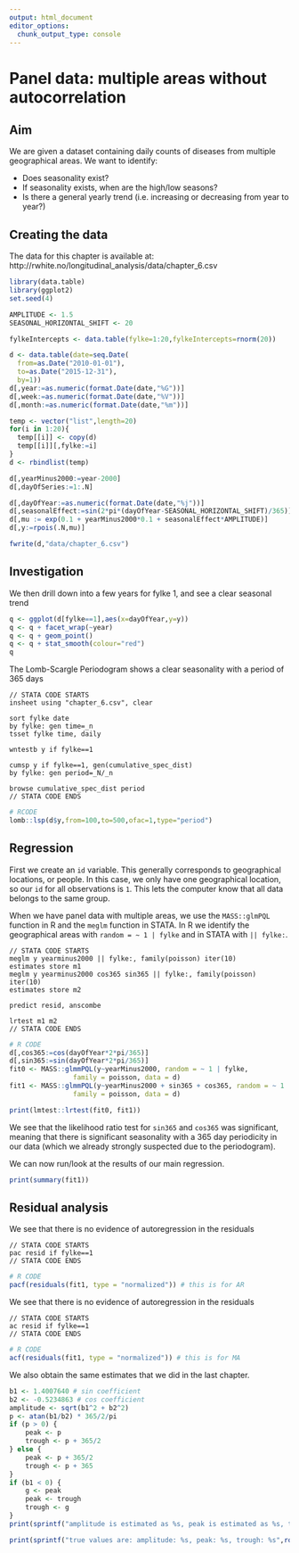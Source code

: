 ```yaml
---
output: html_document
editor_options: 
  chunk_output_type: console
---
```


# Panel data: multiple areas without autocorrelation

## Aim

We are given a dataset containing daily counts of diseases from multiple geographical areas. We want to identify:

- Does seasonality exist?
- If seasonality exists, when are the high/low seasons?
- Is there a general yearly trend (i.e. increasing or decreasing from year to year?)

\newpage

## Creating the data

The data for this chapter is available at: http://rwhite.no/longitudinal_analysis/data/chapter_6.csv

```r
library(data.table)
library(ggplot2)
set.seed(4)

AMPLITUDE <- 1.5
SEASONAL_HORIZONTAL_SHIFT <- 20

fylkeIntercepts <- data.table(fylke=1:20,fylkeIntercepts=rnorm(20))

d <- data.table(date=seq.Date(
  from=as.Date("2010-01-01"),
  to=as.Date("2015-12-31"),
  by=1))
d[,year:=as.numeric(format.Date(date,"%G"))]
d[,week:=as.numeric(format.Date(date,"%V"))]
d[,month:=as.numeric(format.Date(date,"%m"))]

temp <- vector("list",length=20)
for(i in 1:20){
  temp[[i]] <- copy(d)
  temp[[i]][,fylke:=i]
}
d <- rbindlist(temp)

d[,yearMinus2000:=year-2000]
d[,dayOfSeries:=1:.N]

d[,dayOfYear:=as.numeric(format.Date(date,"%j"))]
d[,seasonalEffect:=sin(2*pi*(dayOfYear-SEASONAL_HORIZONTAL_SHIFT)/365)]
d[,mu := exp(0.1 + yearMinus2000*0.1 + seasonalEffect*AMPLITUDE)]
d[,y:=rpois(.N,mu)]

fwrite(d,"data/chapter_6.csv")
```

\newpage

## Investigation
We then drill down into a few years for fylke 1, and see a clear seasonal trend
```r
q <- ggplot(d[fylke==1],aes(x=dayOfYear,y=y))
q <- q + facet_wrap(~year)
q <- q + geom_point()
q <- q + stat_smooth(colour="red")
q
```

\newpage

The Lomb-Scargle Periodogram shows a clear seasonality with a period of 365 days

```{}
// STATA CODE STARTS
insheet using "chapter_6.csv", clear

sort fylke date
by fylke: gen time=_n
tsset fylke time, daily

wntestb y if fylke==1

cumsp y if fylke==1, gen(cumulative_spec_dist)
by fylke: gen period=_N/_n

browse cumulative_spec_dist period
// STATA CODE ENDS
```

```r
# RCODE
lomb::lsp(d$y,from=100,to=500,ofac=1,type="period")
```

\newpage

## Regression

First we create an `id` variable. This generally corresponds to geographical locations, or people. In this case, we only have one geographical location, so our `id` for all observations is `1`. This lets the computer know that all data belongs to the same group.

When we have panel data with multiple areas, we use the `MASS::glmPQL` function in R and the `meglm` function in STATA. In R we identify the geographical areas with `random = ~ 1 | fylke` and in STATA with `|| fylke:`.
```{}
// STATA CODE STARTS
meglm y yearminus2000 || fylke:, family(poisson) iter(10)
estimates store m1
meglm y yearminus2000 cos365 sin365 || fylke:, family(poisson) iter(10)
estimates store m2

predict resid, anscombe

lrtest m1 m2
// STATA CODE ENDS
```

```r
# R CODE
d[,cos365:=cos(dayOfYear*2*pi/365)]
d[,sin365:=sin(dayOfYear*2*pi/365)]
fit0 <- MASS::glmmPQL(y~yearMinus2000, random = ~ 1 | fylke,
                family = poisson, data = d)
fit1 <- MASS::glmmPQL(y~yearMinus2000 + sin365 + cos365, random = ~ 1 | fylke,
                family = poisson, data = d)

print(lmtest::lrtest(fit0, fit1))
```

We see that the likelihood ratio test for `sin365` and `cos365` was significant, meaning that there is significant seasonality with a 365 day periodicity in our data (which we already strongly suspected due to the periodogram).

\newpage

We can now run/look at the results of our main regression.

```r
print(summary(fit1))
```

\newpage

## Residual analysis

We see that there is no evidence of autoregression in the residuals
```{}
// STATA CODE STARTS
pac resid if fylke==1
// STATA CODE ENDS
```

```r
# R CODE
pacf(residuals(fit1, type = "normalized")) # this is for AR
```

\newpage

We see that there is no evidence of autoregression in the residuals
```{}
// STATA CODE STARTS
ac resid if fylke==1
// STATA CODE ENDS
```

```r
# R CODE
acf(residuals(fit1, type = "normalized")) # this is for MA
```

\newpage

We also obtain the same estimates that we did in the last chapter.

```r
b1 <- 1.4007640 # sin coefficient
b2 <- -0.5234863 # cos coefficient
amplitude <- sqrt(b1^2 + b2^2)
p <- atan(b1/b2) * 365/2/pi
if (p > 0) {
    peak <- p
    trough <- p + 365/2
} else {
    peak <- p + 365/2
    trough <- p + 365
}
if (b1 < 0) {
    g <- peak
    peak <- trough
    trough <- g
}
print(sprintf("amplitude is estimated as %s, peak is estimated as %s, trough is estimated as %s",round(amplitude,2),round(peak),round(trough)))

print(sprintf("true values are: amplitude: %s, peak: %s, trough: %s",round(AMPLITUDE,2),round(365/4+SEASONAL_HORIZONTAL_SHIFT),round(3*365/4+SEASONAL_HORIZONTAL_SHIFT)))

```

